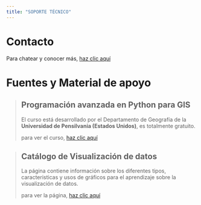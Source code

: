 ```yaml
---
title: "SOPORTE TÉCNICO"
---
```


# **Contacto**

Para chatear y conocer más, [haz clic aquí](https://wa.me/message/27B6XWJBVALAN1)


# **Fuentes y Material de apoyo**

>
> ## Programación avanzada en Python para GIS
> 
> El curso está desarrollado por el Departamento de Geografía de la **Universidad
> de Pensilvania (Estados Unidos)**, es totalmente gratuito. 
>
> para ver el curso, [haz clic aquí](https://www.e-education.psu.edu/geog489/home.html)
>


>
> ## Catálogo de Visualización de datos
> 
> La página contiene información sobre los diferentes tipos, caracteristicas y 
> usos de gráficos para el aprendizaje sobre la visualización de datos. 
>
> para ver la página, [haz clic aquí](https://datavizcatalogue.com/)
>

